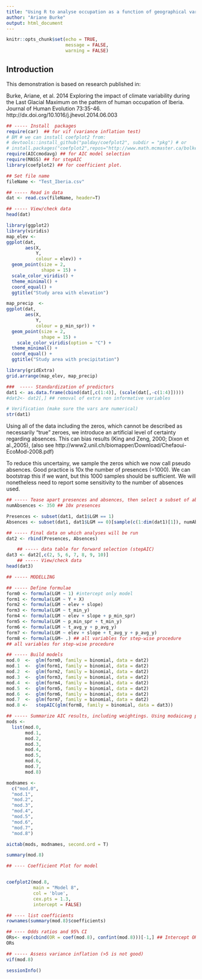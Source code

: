 ```yaml
---
title: "Using R to analyse occupation as a function of geographical variables using logistic regression."
author: "Ariane Burke"
output: html_document
---
```


```r
knitr::opts_chunk$set(echo = TRUE,
                      message = FALSE,
                      warning = FALSE)
```

## Introduction

This demonstration is based on research published in:

Burke, Ariane, et al. 2014	Exploring the impact of climate variability during the Last Glacial Maximum on the pattern of human occupation of Iberia. Journal of Human Evolution 73:35-46. http://dx.doi.org/10.1016/j.jhevol.2014.06.003

```r
## ----- Install  packages 
require(car)  ## for vif (variance inflation test)
# BM # we can install coefplot2 from:
# devtools::install_github("palday/coefplot2", subdir = "pkg") # or 
# install.packages("coefplot2",repos="http://www.math.mcmaster.ca/bolker/R",     type="source")
require(AICcmodavg) ## for AIC model selection
require(MASS) ## for stepAIC
library(coefplot2) ## for coefficient plot.
```


```r
## Set file name
fileName <- "Test_Iberia.csv"

## ----- Read in data
dat <- read.csv(fileName, header=T) 

## ----- View/check data
head(dat)

library(ggplot2)
library(viridis)
map_elev <- 
ggplot(dat, 
       aes(X, 
           Y,
           colour = elev)) +
  geom_point(size = 2,
             shape = 15) +
  scale_color_viridis() +
  theme_minimal() + 
  coord_equal() +
  ggtitle("Study area with elevation")

map_precip  <- 
ggplot(dat, 
       aes(X, 
           Y,
           colour = p_min_spr)) +
  geom_point(size = 2,
             shape = 15) +
    scale_color_viridis(option = "C") +
  theme_minimal() + 
  coord_equal() +
  ggtitle("Study area with precipitation")

library(gridExtra)
grid.arrange(map_elev, map_precip)
```


```r
###  ----- Standardization of predictors
dat1 <- as.data.frame(cbind(dat[,c(1:4)], (scale(dat[,-c(1:4)]))))
#dat2<- dat2[,] ## removal of extra non informative variables

# Verification (make sure the vars are numerical)
str(dat1)
```

Using all of the data including the zeros, which cannot be described as necessarily "true" zeroes, we introduce an artificial level of certainty regarding absences. This can bias results (King and Zeng, 2000; Dixon et al.,2005), (also see http://www2.unil.ch/biomapper/Download/Chefaoui-EcoMod-2008.pdf)

To reduce this uncertainy, we sample the zeros which we now call pseudo absences. Good practice is 10x the number of presences (=1000). We can bootstrap this if we want, but this 1000 samples should be sufficient. We will nonetheless need to report some sensitivity to the number of absences used. 

```r
## ----- Tease apart presences and absences, then select a subset of absences - recombine presences (all) and absences (sample)
numAbsences <- 350 ## 10x presences

Presences <- subset(dat1, dat1$LGM == 1)
Absences <- subset(dat1, dat1$LGM == 0)[sample(c(1:dim(dat1)[1]), numAbsences),]

## ----- Final data on which analyses will be run
dat2 <- rbind(Presences, Absences)

	## ----- data table for forward selection (stepAIC)
dat3 <- dat2[,c(2, 5, 6, 7, 8, 9, 10)]
	## ----- View/check data
head(dat3)
```

```r
## ----- MODELLING

## ----- Define formulae
form0 <- formula(LGM ~ 1) #intercept only model
form1 <- formula(LGM ~ Y + X)
form2 <- formula(LGM ~ elev + slope)
form3 <- formula(LGM ~ t_min_y)
form4 <- formula(LGM ~ elev + slope + p_min_spr)
form5 <- formula(LGM ~ p_min_spr + t_min_y)
form6 <- formula(LGM ~ t_avg_y + p_avg_y)
form7 <- formula(LGM ~ elev + slope + t_avg_y + p_avg_y)
form8 <- formula(LGM~ .) ## all variables for step-wise procedure
## all variables for step-wise procedure
```


```r
## ----- Build models
mod.0  <-  glm(form0, family = binomial, data = dat2)
mod.1  <-  glm(form1, family = binomial, data = dat2)
mod.2  <-  glm(form2, family = binomial, data = dat2)
mod.3  <-  glm(form3, family = binomial, data = dat2)
mod.4  <-  glm(form4, family = binomial, data = dat2)
mod.5  <-  glm(form5, family = binomial, data = dat2)
mod.6  <-  glm(form6, family = binomial, data = dat2)
mod.7  <-  glm(form7, family = binomial, data = dat2)
mod.8 <-   stepAIC(glm(form8, family = binomial, data = dat3))
```




```r
## ----- Summarize AIC results, including weightings. Using modaicavg package.
mods <-
  list(mod.0,
       mod.1, 
       mod.2, 
       mod.3, 
       mod.4, 
       mod.5, 
       mod.6, 
       mod.7, 
       mod.8)

modnames <-
  c("mod.0",
  "mod.1",
  "mod.2",
  "mod.3",
  "mod.4",
  "mod.5",
  "mod.6",
  "mod.7",
  "mod.8")

aictab(mods, modnames, second.ord = T)

summary(mod.8)
```

```r
## ---- Coefficient Plot for model 


coefplot2(mod.8,
          main = "Model 8", 
          col = 'blue', 
          cex.pts = 1.3,
          intercept = FALSE)

## ---- list coefficients
rownames(summary(mod.8)$coefficients)
```

```r
## ---- Odds ratios and 95% CI
ORs<- exp(cbind(OR = coef(mod.8), confint(mod.8)))[-1,] ## Intercept OR shouldn't be interpreted.
ORs

## ----- Assess variance inflation (>5 is not good) 
vif(mod.8)

```


```r
sessionInfo()
```
